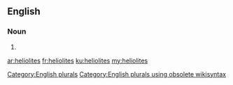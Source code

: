 ==English==

===Noun===
{{head|en}}

# {{plural of|heliolite}}

[[Category:English plurals]][[Category:English plurals using obsolete wikisyntax]]

[[ar:heliolites]]
[[fr:heliolites]]
[[ku:heliolites]]
[[my:heliolites]]